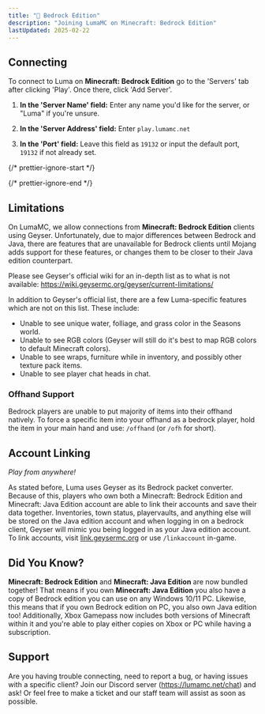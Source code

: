 ```yaml
---
title: "🌱 Bedrock Edition"
description: "Joining LumaMC on Minecraft: Bedrock Edition"
lastUpdated: 2025-02-22
---
```



## Connecting

To connect to Luma on **Minecraft: Bedrock Edition** go to the 'Servers' tab after clicking 'Play'.
Once there, click 'Add Server'.

<Steps>

1. **In the 'Server Name' field:** Enter any name you'd like for the server, or "Luma" if you're
   unsure.

2. **In the 'Server Address' field:** Enter `play.lumamc.net`

3. **In the 'Port' field:** Leave this field as `19132` or input the default port, `19132` if not
   already set.

</Steps>

{/* prettier-ignore-start */}

<CenteredImage
  src={addExternalServer}
  alt="Adding an external server on Minecraft: Pocket Edition (Bedrock)"
  tailwind="w-8/10"
/>
{/* prettier-ignore-end */}

## Limitations

On LumaMC, we allow connections from **Minecraft: Bedrock Edition** clients using Geyser.
Unfortunately, due to major differences between Bedrock and Java, there are features that are
unavailable for Bedrock clients until Mojang adds support for these features, or changes them to be
closer to their Java edition counterpart.

Please see Geyser's official wiki for an in-depth list as to what is not available:
https://wiki.geysermc.org/geyser/current-limitations/

In addition to Geyser's official list, there are a few Luma-specific features which are not on this
list. These include:

<div class="list">

- Unable to see unique water, folliage, and grass color in the Seasons world.
- Unable to see RGB colors (Geyser will still do it's best to map RGB colors to default Minecraft
  colors).
- Unable to see wraps, furniture while in inventory, and possibly other texture pack items.
- Unable to see player chat heads in chat.

</div>

### Offhand Support

Bedrock players are unable to put majority of items into their offhand natively. To force a specific
item into your offhand as a bedrock player, hold the item in your main hand and use: `/offhand` (or
`/ofh` for short).

## Account Linking

_Play from anywhere!_

As stated before, Luma uses Geyser as its Bedrock packet converter. Because of this, players who own
both a Minecraft: Bedrock Edition and Minecraft: Java Edition account are able to link their
accounts and save their data together. Inventories, town status, playervaults, and anything else
will be stored on the Java edition account and when logging in on a bedrock client, Geyser will
mimic you being logged in as your Java edition account. To link accounts, visit
[link.geysermc.org](https://link.geysermc.org/) or use `/linkaccount` in-game.

## Did You Know?

**Minecraft: Bedrock Edition** and **Minecraft: Java Edition** are now bundled together! That means
if you own **Minecraft: Java Edition** you also have a copy of Bedrock edition you can use on any
Windows 10/11 PC. Likewise, this means that if you own Bedrock edition on PC, you also own Java
edition too! Additionally, Xbox Gamepass now includes both versions of Minecraft within it and
you're able to play either copies on Xbox or PC while having a subscription.

## Support

Are you having trouble connecting, need to report a bug, or having issues with a specific client?
Join our Discord server (https://lumamc.net/chat) and ask! Or feel free to make a ticket and our
staff team will assist as soon as possible.
